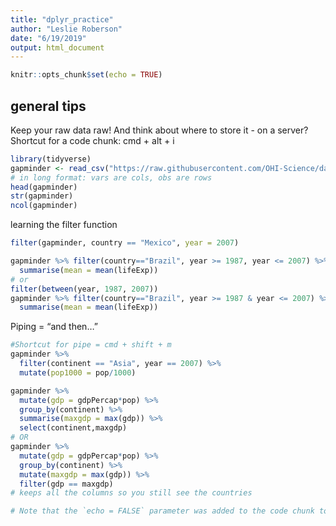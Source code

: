 ```yaml
---
title: "dplyr_practice"
author: "Leslie Roberson"
date: "6/19/2019"
output: html_document
---
```


```r
knitr::opts_chunk$set(echo = TRUE)
```

## general tips

Keep your raw data raw!
And think about where to store it - on a server?
Shortcut for a code chunk: cmd + alt + i 

```r
library(tidyverse)
gapminder <- read_csv("https://raw.githubusercontent.com/OHI-Science/data-science-training/master/data/gapminder.csv")
# in long format: vars are cols, obs are rows
head(gapminder)
str(gapminder)
ncol(gapminder)
```
learning the filter function
```r
filter(gapminder, country == "Mexico", year = 2007)

gapminder %>% filter(country=="Brazil", year >= 1987, year <= 2007) %>%
  summarise(mean = mean(lifeExp))
# or
filter(between(year, 1987, 2007))
gapminder %>% filter(country=="Brazil", year >= 1987 & year <= 2007) %>%
  summarise(mean = mean(lifeExp))

```
Piping = "and then..."
```r
#Shortcut for pipe = cmd + shift + m
gapminder %>% 
  filter(continent == "Asia", year == 2007) %>%
  mutate(pop1000 = pop/1000)

gapminder %>%
  mutate(gdp = gdpPercap*pop) %>%
  group_by(continent) %>%
  summarise(maxgdp = max(gdp)) %>%
  select(continent,maxgdp)
# OR
gapminder %>%
  mutate(gdp = gdpPercap*pop) %>%
  group_by(continent) %>%
  mutate(maxgdp = max(gdp)) %>%
  filter(gdp == maxgdp)
# keeps all the columns so you still see the countries
```



```r
# Note that the `echo = FALSE` parameter was added to the code chunk to prevent printing of the R code that generated the plot.
```


